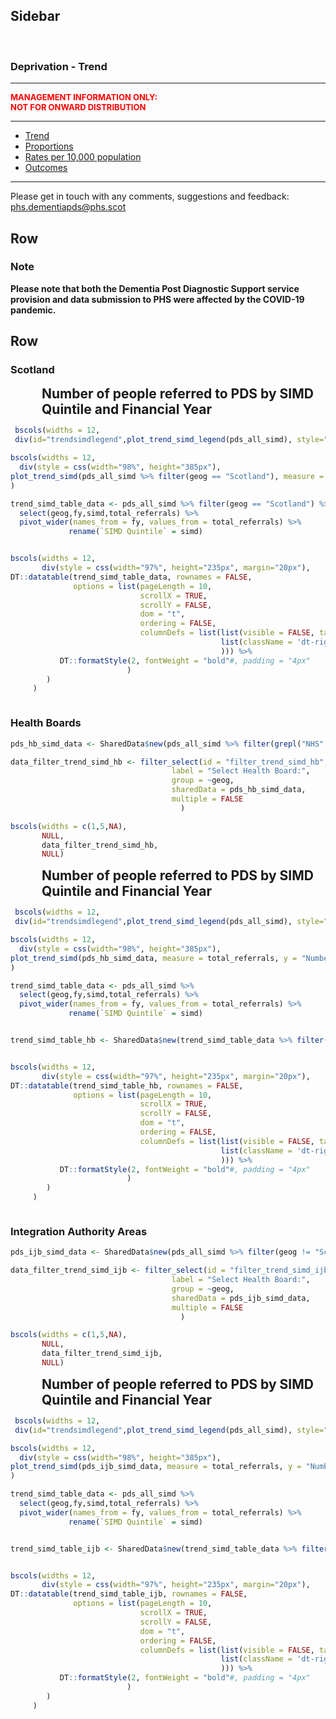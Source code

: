 Sidebar {.sidebar}
-----------------------------------------------------------------------

<br>

### Deprivation - Trend
***

<font size="2"> 
<span style="color:red"> 
**MANAGEMENT INFORMATION ONLY:** <br>
**NOT FOR ONWARD DISTRIBUTION**
</span> </font>

***

<ul>
  <li>[Trend](#deprivation-simd)</li>
  <li>[Proportions](#simd-proportions)</li>
  <li>[Rates per 10,000 population](#simd-rates)</li>
  <li>[Outcomes](#simd-outcomes)</li>
</ul>

***

Please get in touch with any comments, suggestions and feedback: [phs.dementiapds@phs.scot](mailto:phs.dementiapds@phs.scot)


Row
----------------------------------------------------------------------

### **Note**

**Please note that both the Dementia Post Diagnostic Support service provision and data submission to PHS were affected by the COVID-19 pandemic.**


Row {.tabset data-height=900}
----------------------------------------------------------------------

### **Scotland**

<h2 style="margin-left: 50px; margin-top: 0px; margin-bottom: 0px"> Number of people referred to PDS by SIMD Quintile and Financial Year
 </h2>
```r

 bscols(widths = 12,
 div(id="trendsimdlegend",plot_trend_simd_legend(pds_all_simd), style="margin-bottom:-353px"))

```


```r
bscols(widths = 12,
  div(style = css(width="98%", height="385px"),
plot_trend_simd(pds_all_simd %>% filter(geog == "Scotland"), measure = total_referrals, y = "Number"))
)

```


```r

trend_simd_table_data <- pds_all_simd %>% filter(geog == "Scotland") %>% 
  select(geog,fy,simd,total_referrals) %>%
  pivot_wider(names_from = fy, values_from = total_referrals) %>%
             rename(`SIMD Quintile` = simd)


bscols(widths = 12,
       div(style = css(width="97%", height="235px", margin="20px"),
DT::datatable(trend_simd_table_data, rownames = FALSE,
              options = list(pageLength = 10,
                             scrollX = TRUE,
                             scrollY = FALSE,
                             dom = "t",
                             ordering = FALSE,
                             columnDefs = list(list(visible = FALSE, targets = 0),
                                               list(className = 'dt-right', targets = 2:9)
                                               ))) %>%
           DT::formatStyle(2, fontWeight = "bold"#, padding = "4px"
                          )
        )
     )



```

### **Health Boards**

```r

pds_hb_simd_data <- SharedData$new(pds_all_simd %>% filter(grepl("NHS", geog)), key = ~geog, group = "trend_simd_hb")

data_filter_trend_simd_hb <- filter_select(id = "filter_trend_simd_hb",
                                    label = "Select Health Board:",
                                    group = ~geog,
                                    sharedData = pds_hb_simd_data,
                                    multiple = FALSE
                                      )

bscols(widths = c(1,5,NA),
       NULL,
       data_filter_trend_simd_hb,
       NULL)


```

<h2 style="margin-left: 50px; margin-top: 0px; margin-bottom: 0px"> Number of people referred to PDS by SIMD Quintile and Financial Year
 </h2>
```r

 bscols(widths = 12,
 div(id="trendsimdlegend",plot_trend_simd_legend(pds_all_simd), style="margin-bottom:-353px"))

```


```r
bscols(widths = 12,
  div(style = css(width="98%", height="385px"),
plot_trend_simd(pds_hb_simd_data, measure = total_referrals, y = "Number"))
)

```


```r

trend_simd_table_data <- pds_all_simd %>%
  select(geog,fy,simd,total_referrals) %>%
  pivot_wider(names_from = fy, values_from = total_referrals) %>%
             rename(`SIMD Quintile` = simd)


trend_simd_table_hb <- SharedData$new(trend_simd_table_data %>% filter(grepl("NHS", geog)), key = ~geog, group = "trend_simd_hb")


bscols(widths = 12,
       div(style = css(width="97%", height="235px", margin="20px"),
DT::datatable(trend_simd_table_hb, rownames = FALSE,
              options = list(pageLength = 10,
                             scrollX = TRUE,
                             scrollY = FALSE,
                             dom = "t",
                             ordering = FALSE,
                             columnDefs = list(list(visible = FALSE, targets = 0),
                                               list(className = 'dt-right', targets = 2:9)
                                               ))) %>%
           DT::formatStyle(2, fontWeight = "bold"#, padding = "4px"
                          )
        )
     )



```

### **Integration Authority Areas**

```r

pds_ijb_simd_data <- SharedData$new(pds_all_simd %>% filter(geog != "Scotland", !grepl("NHS", geog)), key = ~geog, group = "trend_simd_ijb")

data_filter_trend_simd_ijb <- filter_select(id = "filter_trend_simd_ijb",
                                    label = "Select Health Board:",
                                    group = ~geog,
                                    sharedData = pds_ijb_simd_data,
                                    multiple = FALSE
                                      )

bscols(widths = c(1,5,NA),
       NULL,
       data_filter_trend_simd_ijb,
       NULL)


```

<h2 style="margin-left: 50px; margin-top: 0px; margin-bottom: 0px"> Number of people referred to PDS by SIMD Quintile and Financial Year
 </h2>
```r

 bscols(widths = 12,
 div(id="trendsimdlegend",plot_trend_simd_legend(pds_all_simd), style="margin-bottom:-353px"))

```


```r
bscols(widths = 12,
  div(style = css(width="98%", height="385px"),
plot_trend_simd(pds_ijb_simd_data, measure = total_referrals, y = "Number"))
)

```


```r

trend_simd_table_data <- pds_all_simd %>%
  select(geog,fy,simd,total_referrals) %>%
  pivot_wider(names_from = fy, values_from = total_referrals) %>%
             rename(`SIMD Quintile` = simd)


trend_simd_table_ijb <- SharedData$new(trend_simd_table_data %>% filter(geog != "Scotland", !grepl("NHS", geog)), key = ~geog, group = "trend_simd_ijb")


bscols(widths = 12,
       div(style = css(width="97%", height="235px", margin="20px"),
DT::datatable(trend_simd_table_ijb, rownames = FALSE,
              options = list(pageLength = 10,
                             scrollX = TRUE,
                             scrollY = FALSE,
                             dom = "t",
                             ordering = FALSE,
                             columnDefs = list(list(visible = FALSE, targets = 0),
                                               list(className = 'dt-right', targets = 2:9)
                                               ))) %>%
           DT::formatStyle(2, fontWeight = "bold"#, padding = "4px"
                          )
        )
     )



```
